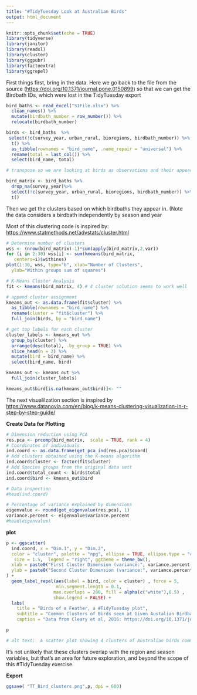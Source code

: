 ```yaml
---
title: "#TidyTuesday Look at Australian Birds"
output: html_document
---
```


```r
knitr::opts_chunk$set(echo = TRUE)
library(tidyverse)
library(janitor)
library(readxl)
library(cluster)
library(ggpubr)
library(factoextra)
library(ggrepel)
```

First things first, bring in the data. Here we go back to the file from the source (<https://doi.org/10.1371/journal.pone.0150899>) so that we can get the Birdbath IDs, which were lost in the TidyTuesday export

```r
bird_baths <- read_excel("S1File.xlsx") %>%
  clean_names() %>%
  mutate(birdbath_number = row_number()) %>%
  relocate(birdbath_number) 

birds <- bird_baths  %>%
 select(!c(survey_year, urban_rural, bioregions, birdbath_number)) %>%
  t() %>%
  as_tibble(rownames = "bird_name", .name_repair = "universal") %>%
  rename(total = last_col()) %>%
  select(bird_name, total)

# transpose so we are looking at birds as observations and their appearance at given birdbaths as variables

bird_matrix <- bird_baths %>%
  drop_na(survey_year)%>%
  select(!c(survey_year, urban_rural, bioregions, birdbath_number)) %>%
  t()
```

Then we get the clusters based on which birdbaths they appear in. (Note the data considers a birdbath independently by season and year

Most of this clustering code is inspired by: <https://www.statmethods.net/advstats/cluster.html>

```r
# Determine number of clusters
wss <- (nrow(bird_matrix)-1)*sum(apply(bird_matrix,2,var))
for (i in 2:30) wss[i] <- sum(kmeans(bird_matrix,
   centers=i)$withinss)
plot(1:30, wss, type="b", xlab="Number of Clusters",
  ylab="Within groups sum of squares")

```

```r

# K-Means Cluster Analysis
fit <- kmeans(bird_matrix, 4) # 4 cluster solution seems to work well

# append cluster assignment
kmeans_out <- as.data.frame(fit$cluster) %>%
  as_tibble(rownames = "bird_name") %>%
  rename(cluster = "fit$cluster") %>%
  full_join(birds, by = "bird_name")

# get top labels for each cluster
cluster_labels <- kmeans_out %>%
  group_by(cluster) %>%
  arrange(desc(total), .by_group = TRUE) %>%
  slice_head(n = 2) %>%
  mutate(bird = bird_name) %>%
  select(bird_name, bird)

kmeans_out <- kmeans_out %>%
  full_join(cluster_labels) 

kmeans_out$bird[is.na(kmeans_out$bird)]<- ""

```

The next visualilzation section is inspired by <https://www.datanovia.com/en/blog/k-means-clustering-visualization-in-r-step-by-step-guide/>

**Create Data for Plotting**

```r
# Dimension reduction using PCA
res.pca <- prcomp(bird_matrix,  scale = TRUE, rank = 4)
# Coordinates of individuals
ind.coord <- as.data.frame(get_pca_ind(res.pca)$coord)
# Add clusters obtained using the K-means algorithm
ind.coord$cluster <- factor(fit$cluster)
# Add Species groups from the original data sett
ind.coord$total_count <- birds$total
ind.coord$bird <- kmeans_out$bird

# Data inspection
#head(ind.coord)

# Percentage of variance explained by dimensions
eigenvalue <- round(get_eigenvalue(res.pca), 1)
variance.percent <- eigenvalue$variance.percent
#head(eigenvalue)
```

**plot**

```r
p <- ggscatter(
  ind.coord, x = "Dim.1", y = "Dim.2", 
  color = "cluster", palette = "npg", ellipse = TRUE, ellipse.type = "convex",
   size = 1.5,  legend = "right", ggtheme = theme_bw(),
  xlab = paste0("First Cluster Dimension (variance:", variance.percent[1], "% )" ),
  ylab = paste0("Second Cluster Dimension (variance:", variance.percent[2], "% )" )
) +
  geom_label_repel(aes(label = bird, color = cluster) , force = 5,
                   min.segment.length = 0.1,
                  max.overlaps = 200, fill = alpha(c("white"),0.5) ,
                  show.legend = FALSE) +
  labs(
    title = "Birds of a Feather, a #TidyTuesday plot",
    subtitle = "Common Clusters of Birds seen at Given Austalian Birdbaths",
    caption = "Data from Cleary et al, 2016: https://doi.org/10.1371/journal.pone.0150899 ")

p

# alt text:  A scatter plot showing 4 clusters of Australian birds commonly seen together. Australian Magpies and Noisy Miners are grouped together in an outlier.
```

It's not unlikely that these clusters overlap with the region and season variables, but that's an area for future exploration, and beyond the scope of this \#TidyTuesday exercise.

**Export**

```r
ggsave( "TT_Bird_clusters.png",p, dpi = 600)
```
